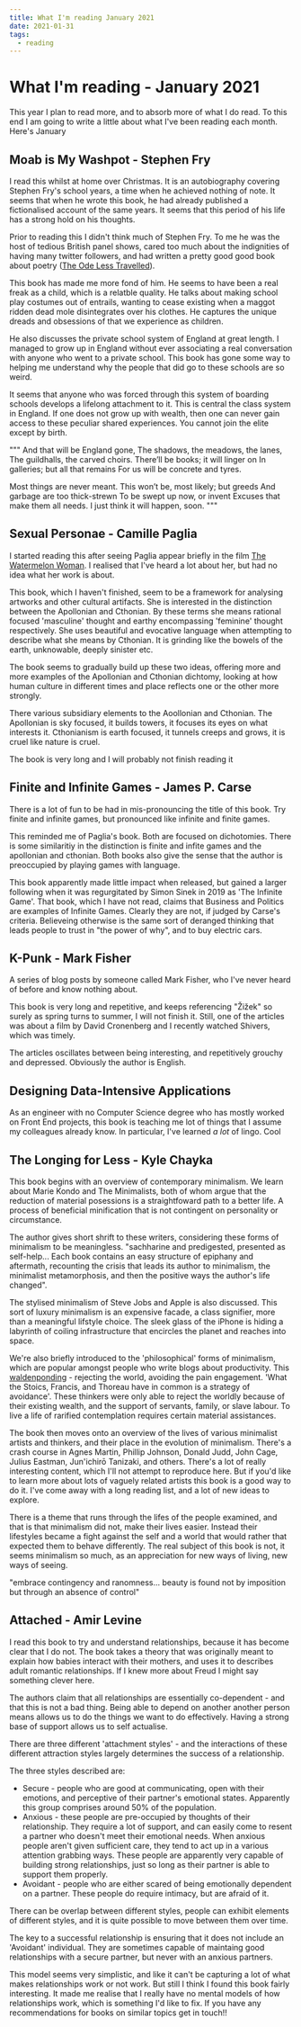 ```yaml
---
title: What I'm reading January 2021
date: 2021-01-31
tags:
  - reading
---
```


# What I'm reading - January 2021

This year I plan to read more, and to absorb more of what I do read. To this end
I am going to write a little about what I've been reading each month. Here's January

## Moab is My Washpot - Stephen Fry

I read this whilst at home over Christmas. It is an autobiography
covering Stephen Fry's school years, a time when he achieved nothing of note. It
seems that when he wrote this book, he had already published a
fictionalised account of the same years. It seems that this period of his life
has a strong hold on his thoughts.

Prior to reading this I didn't think much of Stephen Fry. To me he was the host
of tedious British panel shows, cared too much about the indignities of having
many twitter followers, and had written a pretty good good
book about poetry ([The Ode Less Travelled](https://en.wikipedia.org/wiki/The_Ode_Less_Travelled)).

This book has made me more fond of him. He seems to have been a real freak as a
child, which is a relatble quality. He talks about making school play costumes out
of entrails, wanting to cease existing when a maggot ridden dead
mole disintegrates over his clothes. He captures the unique dreads and
obsessions of that we experience as children.

He also discusses the private school system of England at great length.
I managed to grow up in England without ever associating a real conversation with
anyone who went to a private school. This book has gone some way to helping
me understand why the people that did go to these schools are so weird.

It seems that anyone who was forced through this system of boarding schools develops 
a lifelong attachment to it. This is central the class system in England. 
If one does not grow up with wealth, then one can never gain access to these 
peculiar shared experiences. You cannot join the elite except by birth.

"""
And that will be England gone,
The shadows, the meadows, the lanes,
The guildhalls, the carved choirs.
There’ll be books; it will linger on
In galleries; but all that remains
For us will be concrete and tyres.

Most things are never meant.
This won’t be, most likely; but greeds
And garbage are too thick-strewn
To be swept up now, or invent
Excuses that make them all needs.
I just think it will happen, soon.
"""

## Sexual Personae - Camille Paglia

I started reading this after seeing Paglia appear briefly in the film [The
Watermelon Woman](https://en.wikipedia.org/wiki/The_Watermelon_Woman). I
realised that I've heard a lot about her, but had no idea what her work is
about.

This book, which I haven't finished, seem to be a framework for analysing
artworks and other cultural artifacts. She is interested in the distinction 
between the Apollonian and Cthonian. By these terms she means rational focused 'masculine' 
thought and earthy encompassing 'feminine' thought respectively. She uses beautiful and
evocative language when attempting to describe what she means by Cthonian. It is
grinding like the bowels of the earth, unknowable, deeply sinister etc.

The book seems to gradually build up these two ideas, offering more and more
examples of the Apollonian and Cthonian dichtomy, looking at how human culture
in different times and place reflects one or the other more strongly.

There various subsidiary elements to the Aoollonian and Cthonian. The Apollonian 
is sky focused, it builds towers, it focuses its eyes on what interests  it.
Cthonianism is earth focused, it tunnels creeps and grows, it is cruel like nature is cruel.

The book is very long and I will probably not finish reading it

## Finite and Infinite Games - James P. Carse

There is a lot of fun to be had in mis-pronouncing the
title of this book. Try finite and infinite games, but pronounced like infinite
and finite games.

This reminded me of Paglia's book. Both are focused on dichotomies. There is some similaritiy in the
distinction is finite and infite games and the apollonian and cthonian. Both
books also give the sense that the author is preoccupied by playing games with
language.

This book apparently made little impact when released, but
gained a larger following when it was regurgitated by Simon Sinek in
2019 as 'The Infinite Game'. That book, which I have not read, claims that
Business and Politics are examples of Infinite Games. Clearly they are not, if
judged by Carse's criteria. Believeing otherwise is the same sort of deranged
thinking that leads people to trust in "the power of why", and to buy electric cars.

## K-Punk - Mark Fisher

A series of blog posts by someone called Mark Fisher, who I've never heard of
before and know nothing about.

This book is very long and repetitive, and keeps referencing "Žižek" so surely
as spring turns to summer, I will not finish it. Still, one of the articles was
about a film by David Cronenberg and I recently watched Shivers, which was
timely.

The articles oscillates between being interesting, and repetitively grouchy and depressed.
Obviously the author is English.

## Designing Data-Intensive Applications

As an engineer with no Computer Science degree who has mostly worked on Front End projects, this book
is teaching me lot of things that I assume my colleagues already know. In
particular, I've learned  _a lot_ of lingo.  Cool

## The Longing for Less - Kyle Chayka

This book begins with an overview of contemporary minimalism. We learn about
Marie Kondo and The Minimalists, both of whom argue that the reduction of
material posessions is a straightfoward path to a better life.
A process of beneficial minification that is not contingent on personality or circumstance.

The author gives short shrift to these writers, considering these forms of minimalism to
be meaningless. "sachharine and predigested, presented as self-help... Each book
contains an easy structure of epiphany and aftermath, recounting the crisis that leads its author to
minimalism, the minimalist metamorphosis, and then the positive ways the
author's life changed".

The stylised minimalism of Steve Jobs and Apple is also discussed. This sort of luxury minimalism is
an expensive facade, a class signifier, more than a meaningful lifstyle choice.
The sleek glass of the iPhone is hiding a labyrinth of coiling infrastructure
that encircles the planet and reaches into space.

We're also briefly introduced to the 'philosophical' forms of minimalism, which
are popular amongst people who write blogs about productivity.
This [waldenponding](https://breakingsmart.substack.com/p/against-waldenponding) -
rejecting the world, avoiding the pain engagement. 'What the Stoics, Francis, and Thoreau have in common is a strategy of avoidance'.
These thinkers were only able to reject the worldly because of their existing
wealth, and the support of servants, family, or slave labour.
To live a life of rarified contemplation requires certain material assistances.

The book then moves onto an overview of the lives of various
minimalist artists and thinkers, and their place in the evolution of minimalism.
There's a crash course in Agnes Martin, Phillip Johnson, Donald Judd, John Cage,
Julius Eastman, Jun'ichirō Tanizaki, and others.
There's a lot of really interesting content, which I'll not attempt to reproduce
here. But if you'd like to learn more about lots of vaguely related artists this
book is a good way to do it. I've come away with a long reading list, and a lot
of new ideas to explore.

There is a theme that runs through the lifes of the people examined, and that is
that minimalism did not, make their lives easier. Instead their lifestyles
became a fight against the self and a world that would rather that expected them
to behave differently. The real subject of this book is not, it seems
minimalism so much, as an appreciation for new ways of living, new ways of
seeing.

"embrace contingency and ranomness... beauty is found not by imposition but
through an absence of control"

## Attached - Amir Levine

I read this book to try and understand relationships, because it has become clear that I do not.
The book takes a theory that was originally meant to explain how babies interact 
with their mothers, and uses it to describes adult romantic relationships.
If I knew more about Freud I might say something clever here.

The authors claim that all relationships are essentially co-dependent - and that this is not a bad thing.
Being able to depend on another another person means allows us to do the things we want to do effectively.
Having a strong base of support allows us to self actualise.

There are three different 'attachment styles' - and the interactions of these different attraction styles largely determines the success of a relationship.

The three styles described are:

- Secure - people who are good at communicating, open with their emotions, and perceptive of their partner's emotional states. Apparently this group comprises around 50% of the population.
- Anxious - these people are pre-occupied by thoughts of their relationship. They require a lot of support, and can easily come to resent a partner who doesn't meet their emotional needs. When anxious people aren't given sufficient care, they tend to act up in a various attention grabbing ways. These people are apparently very capable of building strong relationships, just so long as their partner is able to support them properly.
- Avoidant - people who are either scared of being emotionally dependent on a partner. These people do require intimacy, but are afraid of it.

There can be overlap between different styles, people can exhibit elements of
different styles, and it is quite possible to move between them over time.

The key to a successful relationship is ensuring that it does not include an 'Avoidant' individual.
They are sometimes capable of maintaing good relationships with a secure partner, but never with an anxious partners.

This model seems very simplistic, and like it can't be capturing a lot of what makes relationships work or not work.
But still I think I found this book fairly interesting.
It made me realise that I really have no mental models of how relationships work, which is something I'd like to fix.
If you have any recommendations for books on similar topics get in touch!!
